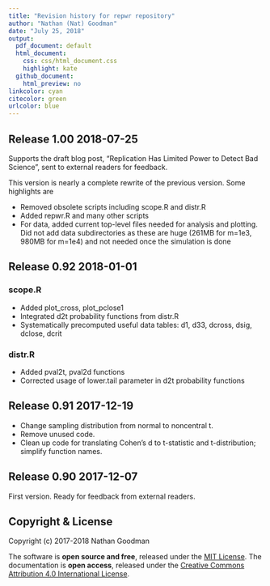 ```yaml
---
title: "Revision history for repwr repository"
author: "Nathan (Nat) Goodman"
date: "July 25, 2018"
output:
  pdf_document: default
  html_document:
    css: css/html_document.css
    highlight: kate
  github_document:
    html_preview: no
linkcolor: cyan
citecolor: green
urlcolor: blue
---
```

<!-- NEWS.md is generated from NEWS.Rmd. Please edit that file -->

## Release 1.00 2018-07-25

Supports the draft blog post, "Replication Has Limited Power to Detect Bad Science", sent to external readers for feedback.

This version is nearly a complete rewrite of the previous version.  Some highlights are

- Removed obsolete scripts including scope.R and distr.R
- Added repwr.R and many other scripts
- For data, added current top-level files needed for analysis and plotting. Did not add data subdirectories as these are huge (261MB for m=1e3, 980MB for m=1e4) and not needed once the simulation is done

## Release 0.92 2018-01-01

### scope.R

- Added plot_cross, plot_pclose1
- Integrated d2t probability functions from distr.R
- Systematically precomputed useful data tables: d1, d33, dcross, dsig, dclose, dcrit

### distr.R

- Added pval2t, pval2d functions
- Corrected usage of lower.tail parameter in d2t probability functions

## Release 0.91 2017-12-19

- Change sampling distribution from normal to noncentral t.
- Remove unused code.
- Clean up code for translating Cohen's d to t-statistic and t-distribution; simplify function names.

## Release 0.90 2017-12-07

First version. Ready for feedback from external readers.

## Copyright & License

Copyright (c) 2017-2018 Nathan Goodman

The software is **open source and free**, released under the [MIT License](https://opensource.org/licenses/MIT). The documentation is **open access**, released under the [Creative Commons Attribution 4.0 International License](https://creativecommons.org/licenses/by/4.0).
